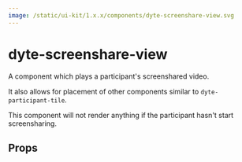 ```yaml
---
image: /static/ui-kit/1.x.x/components/dyte-screenshare-view.svg
---
```


# dyte-screenshare-view

A component which plays a participant's screenshared video.

It also allows for placement of other components similar to
`dyte-participant-tile`.

This component will not render anything if the participant hasn't start
screensharing.

## Props

<PropsTable of="dyte-screenshare-view" />
